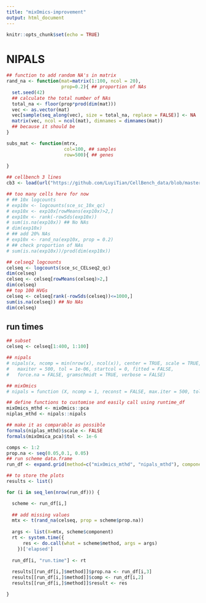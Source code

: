 ```yaml
---
title: "mixOmics-improvement"
output: html_document
---
```


```r
knitr::opts_chunk$set(echo = TRUE)
```

# NIPALS

```r
## function to add random NA's in matrix
rand_na <- function(mat=matrix(1:100, ncol = 20), 
                    prop=0.2){ ## proportion of NAs
  set.seed(42)
  ## calculate the total number of NAs
  total_na <- floor(prop*prod(dim(mat)))
  vec <- as.vector(mat)
  vec[sample(seq_along(vec), size = total_na, replace = FALSE)] <- NA
  matrix(vec, ncol = ncol(mat), dimnames = dimnames(mat))
  ## because it should be
}

subs_mat <- function(mtrx, 
                     col=100, ## samples
                     row=500){ ## genes
  
}

```

```r
## cellbench 3 lines
cb3 <- load(url("https://github.com/LuyiTian/CellBench_data/blob/master/data/sincell_with_class.RData?raw=true"))
```
```r
## too many cells here for now
# ## 10x logcounts
# exp10x <- logcounts(sce_sc_10x_qc)
# exp10x <- exp10x[rowMeans(exp10x)>2,]
# exp10x <- rank(-rowSds(exp10x))
# sum(is.na(exp10x)) ## No NAs
# dim(exp10x)
# ## add 20% NAs
# exp10x <- rand_na(exp10x, prop = 0.2)
# ## check proportion of NAs
# sum(is.na(exp10x))/prod(dim(exp10x))
```

```r
## celseq2 logcounts
celseq <- logcounts(sce_sc_CELseq2_qc)
dim(celseq)
celseq <- celseq[rowMeans(celseq)>2,]
dim(celseq)
## top 100 HVGs
celseq <- celseq[rank(-rowSds(celseq))<=1000,]
sum(is.na(celseq)) ## No NAs
dim(celseq)
```

## run times

```r
## subset
celseq <- celseq[1:400, 1:100]
```


```r
## nipals
# nipals(x, ncomp = min(nrow(x), ncol(x)), center = TRUE, scale = TRUE,
#   maxiter = 500, tol = 1e-06, startcol = 0, fitted = FALSE,
#   force.na = FALSE, gramschmidt = TRUE, verbose = FALSE)
```
```r
## mixOmics
# nipals = function (X, ncomp = 1, reconst = FALSE, max.iter = 500, tol = 1e-09)
```

```r
## define functions to customise and easily call using runtime_df
mixOmics_mthd <- mixOmics::pca
niplas_mthd <- nipals::nipals

## make it as comparable as possible
formals(niplas_mthd)$scale <- FALSE
formals(mixOmica_pca)$tol <- 1e-6
```

```r
comps <- 1:2
prop.na <- seq(0.05,0.1, 0.05)
## run scheme data.frame
run_df <- expand.grid(method=c("mixOmics_mthd", "nipals_mthd"), component=comps, prop.na=prop.na, run.time = NA, stringsAsFactors = FALSE)

## to store the plots
results <- list()
```




```r
for (i in seq_len(nrow(run_df))) {

  scheme <- run_df[i,]
  
  ## add missing values
  mtx <- t(rand_na(celseq, prop = scheme$prop.na))
  
  args <- list(X=mtx, scheme$component)
  rt <- system.time({
      res <- do.call(what = scheme$method, args = args)
    })['elapsed']
  
  run_df[i, "run.time"] <- rt
  
  results[[run_df[i,]$method]]$prop.na <- run_df[i,3]
  results[[run_df[i,]$method]]$comp <- run_df[i,2]
  results[[run_df[i,]$method]]$result <- res

}
```

